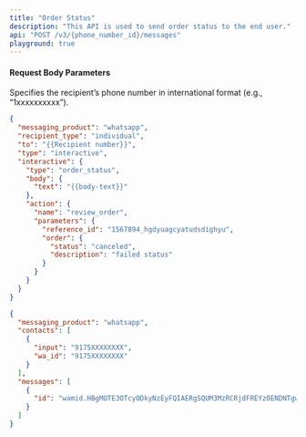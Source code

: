 ```yaml
---
title: "Order Status"
description: "This API is used to send order status to the end user."
api: "POST /v3/{phone_number_id}/messages"
playground: true
---
```


#### Request Body Parameters

<ParamField path="phone_number_id" type="string" required>
  Specifies the recipient’s phone number in international format (e.g.,
  “1xxxxxxxxxx”).
</ParamField>

<CodeGroup>

```json SampleRequest.json
{
  "messaging_product": "whatsapp",
  "recipient_type": "individual",
  "to": "{{Recipient number}}",
  "type": "interactive",
  "interactive": {
    "type": "order_status",
    "body": {
      "text": "{{body-text}}"
    },
    "action": {
      "name": "review_order",
      "parameters": {
        "reference_id": "1567894_hgdyuagcyatudsdighyu",
        "order": {
          "status": "canceled",
          "description": "failed status"
        }
      }
    }
  }
}
```

```json SampleResponse.json
{
  "messaging_product": "whatsapp",
  "contacts": [
    {
      "input": "9175XXXXXXXX",
      "wa_id": "9175XXXXXXXX"
    }
  ],
  "messages": [
    {
      "id": "wamid.HBgMOTE3OTcyODkyNzEyFQIAERgSQUM3MzRCRjdFREYzOENDNTgwAA="
    }
  ]
}
```

</CodeGroup>
